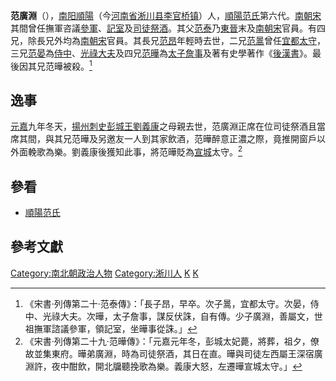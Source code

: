 '''范廣淵'''（{{bd|？||？|catIdx=F}}），[[南阳郡|南阳]][[順陽|順陽]]（今[[河南省|河南省]][[淅川县|淅川县]][[李官桥镇|李官桥镇]]）人，[[順陽范氏|順陽范氏]]第六代。[[南朝宋|南朝宋]]其間曾任撫軍咨議[[參軍|參軍]]、[[記室|記室]]及[[司徒祭酒|司徒祭酒]]。其父[[范泰|范泰]]乃[[東晉|東晉]]末及[[南朝宋|南朝宋]]官員。有四兄，除長兄外均為[[南朝宋|南朝宋]]官員。其長兄[[范昂|范昂]]年輕時去世，二兄[[范暠|范暠]]曾任[[宜都郡|宜都]][[太守|太守]]，三兄[[范晏|范晏]]為[[侍中|侍中]]、[[光祿大夫|光祿大夫]]及四兄[[范曄_(劉宋)|范曄]]為[[太子詹事|太子詹事]]及著有史學著作《[[後漢書|後漢書]]》。最後因其兄范曄被殺。<ref>《宋書‧列傳第二十‧范泰傳》：「長子昂，早卒。次子暠，宜都太守。次晏，侍中、光祿大夫。次曄，太子詹事，謀反伏誅，自有傳。少子廣淵，善屬文，世祖撫軍諮議參軍，領記室，坐曄事從誅。」</ref>

==逸事==
[[元嘉|元嘉]]九年冬天，[[揚州|揚州]][[刺史|刺史]][[彭城王|彭城王]][[劉義康|劉義康]]之母親去世，范廣淵正席在位司徒祭酒且當席其間，與其兄范曄及另邀友一人到其家飲酒，范曄醉意正濃之際，竟推開窗戶以外面輓歌為樂。劉義康後獲知此事，將范曄貶為[[宣城郡|宣城]]太守。<ref>《宋書‧列傳第二十九‧范曄傳》：「元嘉元年冬，彭城太妃薨，將葬，祖夕，僚故並集東府。曄弟廣淵，時為司徒祭酒，其日在直。曄與司徒左西屬王深宿廣淵許，夜中酣飲，開北牖聽挽歌為樂。義康大怒，左遷曄宣城太守。」</ref>

==參看==
*[[順陽范氏|順陽范氏]]

==參考文獻==
{{wikisource|宋書/卷60}}
{{wikisource|宋書/卷69}}
{{Reflist}}

{{DEFAULTSORT:Fan范}}
[[Category:南北朝政治人物|Category:南北朝政治人物]]
[[Category:淅川人|Category:淅川人]]
[[Category:順陽範氏|K]]
[[Category:_范姓|K]]